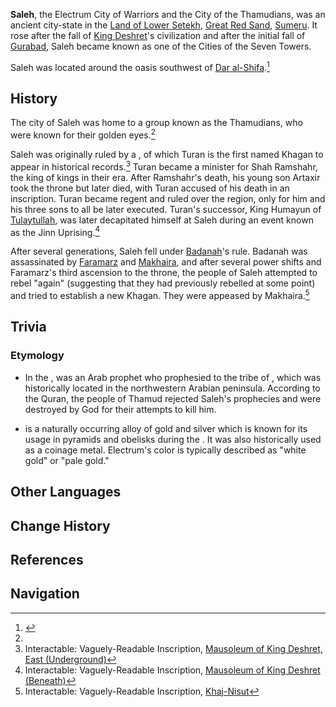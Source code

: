 {{Terminology Infobox
|image     = Viewpoint Thamud Oasis.png
|type      = Lore
|type2     = Ancient Civilizations
|region    = Sumeru
|subregion = Great Red Sand
|area      = Land of Lower Setekh
}}
'''Saleh''', the Electrum City of Warriors and the City of the Thamudians, was an ancient city-state in the [[Land of Lower Setekh]], [[Great Red Sand]], [[Sumeru]]. It rose after the fall of [[King Deshret]]'s civilization and after the initial fall of [[Gurabad]], Saleh became known as one of the Cities of the Seven Towers.

Saleh was located around the oasis southwest of [[Dar al-Shifa]].<ref name="Thamud Oasis">{{Ref/VP|Thamud Oasis}}</ref>

==History==
The city of Saleh was home to a group known as the Thamudians, who were known for their golden eyes.<ref name="Thamud Oasis" />

Saleh was originally ruled by a {{w|Khaganate}}, of which Turan is the first named Khagan to appear in historical records.<ref>Interactable: Vaguely-Readable Inscription, [[Primal Obelisk#Mausoleum of King Deshret, East (Underground)|Mausoleum of King Deshret, East (Underground)]]</ref> Turan became a minister for Shah Ramshahr, the king of kings in their era. After Ramshahr's death, his young son Artaxir took the throne but later died, with Turan accused of his death in an inscription. Turan became regent and ruled over the region, only for him and his three sons to all be later executed. Turan's successor, King Humayun of [[Tulaytullah]], was later decapitated himself at Saleh during an event known as the Jinn Uprising.<ref>Interactable: Vaguely-Readable Inscription, [[Primal Obelisk#Mausoleum of King Deshret (Beneath)|Mausoleum of King Deshret (Beneath)]]</ref>

After several generations, Saleh fell under [[Badanah]]'s rule. Badanah was assassinated by [[Faramarz]] and [[Makhaira]], and after several power shifts and Faramarz's third ascension to the throne, the people of Saleh attempted to rebel "again" (suggesting that they had previously rebelled at some point) and tried to establish a new Khagan. They were appeased by Makhaira.<ref>Interactable: Vaguely-Readable Inscription, [[Primal Obelisk#Khaj-Nisut|Khaj-Nisut]]</ref>

==Trivia==
===Etymology===
* In the {{w|Quran}}, {{lang|{{w|Salih|Saleh}}|ar=صَالِحٌ|ar_rm=Ṣāliḥ}} was an Arab prophet who prophesied to the tribe of {{w|Thamud}}, which was historically located in the northwestern Arabian peninsula. According to the Quran, the people of Thamud rejected Saleh's prophecies and were destroyed by God for their attempts to kill him.
* {{w|Electrum}} is a naturally occurring alloy of gold and silver which is known for its usage in pyramids and obelisks during the {{w|Old Kingdom of Egypt}}. It was also historically used as a coinage metal. Electrum's color is typically described as "white gold" or "pale gold."

==Other Languages==
{{Other Languages
|default_hidden = 1
|en      = Saleh
|zhs     = 萨勒赫
|zhs_rm  = Sàlèhè
|zht     = 薩勒赫
|zht_rm  = Sàlèhè
|ja      = サレハ
|ja_rm   = Sareha
|ko      = 살레
|ko_rm   = Salle
|es      = Saleh
|fr      = Saleh
|ru      = Салех
|th      = Saleh
|vi      = Saleh
|de      = Saleh
|id      = Saleh
|pt      = Saleh
|tr      = 
|it      = 
}}

==Change History==
{{Change History|introduced=3.0}}

==References==
{{Reflist}}

==Navigation==
{{Lore Navbox|Civilization}}